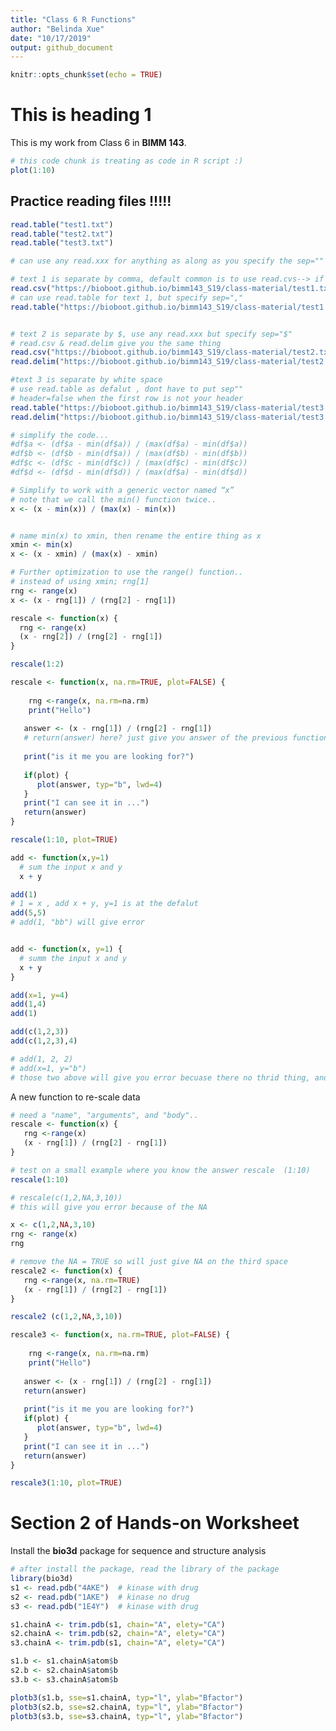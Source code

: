 ```yaml
---
title: "Class 6 R Functions"
author: "Belinda Xue"
date: "10/17/2019"
output: github_document
---
```


```r
knitr::opts_chunk$set(echo = TRUE)
```

# This is heading 1
This is my work from Class 6 in **BIMM 143**. 

```r
# this code chunk is treating as code in R script :)
plot(1:10)
```


## Practice reading files !!!!!
```r
read.table("test1.txt")
read.table("test2.txt")
read.table("test3.txt")
```

```r
# can use any read.xxx for anything as along as you specify the sep=""

# text 1 is separate by comma, default common is to use read.cvs--> if you read.csv for text 1, don't have to put sep""
read.csv("https://bioboot.github.io/bimm143_S19/class-material/test1.txt", header=TRUE)
# can use read.table for text 1, but specify sep=","
read.table("https://bioboot.github.io/bimm143_S19/class-material/test1.txt", sep=",", header=TRUE)


# text 2 is separate by $, use any read.xxx but specify sep="$"
# read.csv & read.delim give you the same thing
read.csv("https://bioboot.github.io/bimm143_S19/class-material/test2.txt", sep="$", header=TRUE)
read.delim("https://bioboot.github.io/bimm143_S19/class-material/test2.txt", sep="$", header=TRUE)

#text 3 is separate by white space
# use read.table as defalut , dont have to put sep""
# header=false when the first row is not your header
read.table("https://bioboot.github.io/bimm143_S19/class-material/test3.txt", header=FALSE)
read.delim("https://bioboot.github.io/bimm143_S19/class-material/test3.txt", sep="", header=FALSE)

```



```r
# simplify the code... 
#df$a <- (df$a - min(df$a)) / (max(df$a) - min(df$a))
#df$b <- (df$b - min(df$a)) / (max(df$b) - min(df$b))
#df$c <- (df$c - min(df$c)) / (max(df$c) - min(df$c))
#df$d <- (df$d - min(df$d)) / (max(df$a) - min(df$d))
```

```r


# Simplify to work with a generic vector named “x”
# note that we call the min() function twice.. 
x <- (x - min(x)) / (max(x) - min(x))


# name min(x) to xmin, then rename the entire thing as x
xmin <- min(x)
x <- (x - xmin) / (max(x) - xmin)

# Further optimization to use the range() function..
# instead of using xmin; rng[1] 
rng <- range(x)
x <- (x - rng[1]) / (rng[2] - rng[1])

rescale <- function(x) {
  rng <- range(x)
  (x - rng[2]) / (rng[2] - rng[1])
}

rescale(1:2)
```


```r
rescale <- function(x, na.rm=TRUE, plot=FALSE) {
  
    rng <-range(x, na.rm=na.rm)
    print("Hello")
    
   answer <- (x - rng[1]) / (rng[2] - rng[1])
   # return(answer) here? just give you answer of the previous function, basically stop here
   
   print("is it me you are looking for?")
   
   if(plot) {
      plot(answer, typ="b", lwd=4)
   }
   print("I can see it in ...")
   return(answer)
}


```


```r
rescale(1:10, plot=TRUE)
```













```r
add <- function(x,y=1)
  # sum the input x and y
  x + y
```

```r
add(1)
# 1 = x , add x + y, y=1 is at the defalut
add(5,5)
# add(1, "bb") will give error


add <- function(x, y=1) {
  # summ the input x and y
  x + y
}

add(x=1, y=4)
add(1,4)
add(1)

add(c(1,2,3))
add(c(1,2,3),4)

# add(1, 2, 2)
# add(x=1, y="b")
# those two above will give you error becuase there no thrid thing, and do not use characters

```

A new function to re-scale data
```r
# need a "name", "arguments", and "body"..
rescale <- function(x) {
   rng <-range(x)
   (x - rng[1]) / (rng[2] - rng[1])
}

```


```r
# test on a small example where you know the answer rescale  (1:10)
rescale(1:10)

```

```r
# rescale(c(1,2,NA,3,10))
# this will give you error because of the NA
```


```r
x <- c(1,2,NA,3,10)
rng <- range(x)
rng
```

```r

# remove the NA = TRUE so will just give NA on the third space 
rescale2 <- function(x) {
   rng <-range(x, na.rm=TRUE)
   (x - rng[1]) / (rng[2] - rng[1])
}
```


```r
rescale2 (c(1,2,NA,3,10))
```

```r
rescale3 <- function(x, na.rm=TRUE, plot=FALSE) {
  
    rng <-range(x, na.rm=na.rm)
    print("Hello")
    
   answer <- (x - rng[1]) / (rng[2] - rng[1])
   return(answer)
   
   print("is it me you are looking for?")
   if(plot) {
      plot(answer, typ="b", lwd=4)
   }
   print("I can see it in ...")
   return(answer)
}
```


```r
rescale3(1:10, plot=TRUE)
```





# Section 2 of Hands-on Worksheet

Install the **bio3d** package for sequence and structure analysis


```r

# after install the package, read the library of the package
library(bio3d)
s1 <- read.pdb("4AKE")  # kinase with drug
s2 <- read.pdb("1AKE")  # kinase no drug
s3 <- read.pdb("1E4Y")  # kinase with drug

s1.chainA <- trim.pdb(s1, chain="A", elety="CA")
s2.chainA <- trim.pdb(s2, chain="A", elety="CA")
s3.chainA <- trim.pdb(s1, chain="A", elety="CA")

s1.b <- s1.chainA$atom$b
s2.b <- s2.chainA$atom$b
s3.b <- s3.chainA$atom$b

plotb3(s1.b, sse=s1.chainA, typ="l", ylab="Bfactor")
plotb3(s2.b, sse=s2.chainA, typ="l", ylab="Bfactor")
plotb3(s3.b, sse=s3.chainA, typ="l", ylab="Bfactor")
```










